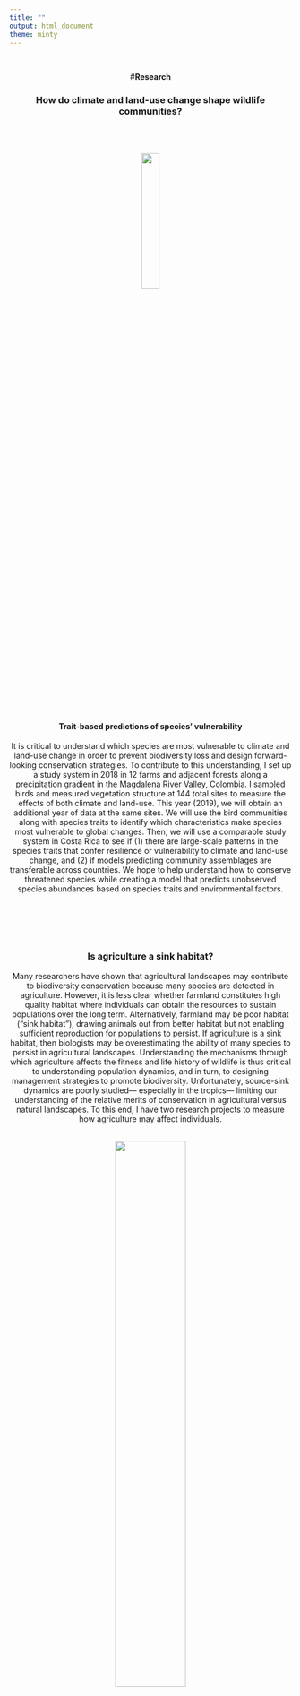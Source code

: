 ```yaml
---
title: ""
output: html_document
theme: minty 
---
```

<br>
<center>#**Research**
<br>


### How do climate and land-use change shape wildlife communities?
<br>


<br>
![](GOPR0103.JPG){width=25%}   
<br>

<h3 style="text-align: left;" markdown="1">
#### Trait-based predictions of species’ vulnerability
</h3>

<div align="left">
It is critical to understand which species are most vulnerable to climate and land-use change in order to prevent biodiversity  loss and design forward-looking conservation strategies. To contribute to this understanding, I set up a study system in 2018 in 12 farms and adjacent forests along a precipitation gradient in the Magdalena River Valley, Colombia. I sampled birds and measured vegetation structure at 144 total sites to measure the effects of both climate and land-use. This year (2019), we will obtain an additional year of data at the same sites. We will use the bird communities along with species traits to identify which characteristics make species most vulnerable to global changes. Then, we will use a comparable study system in Costa Rica to see if (1) there are large-scale patterns in the species traits that confer resilience or vulnerability to climate and land-use change, and (2) if models predicting community assemblages are transferable across countries. We hope to help understand how to conserve threatened species while creating a model that predicts unobserved species abundances based on species traits and environmental factors.
</div>
<br> 

<br>
<br>

### Is agriculture a sink habitat?

<div align="left">

Many researchers have shown that agricultural landscapes may contribute to biodiversity conservation because many species are detected in agriculture. However, it is less clear whether farmland constitutes high quality habitat where individuals can obtain the resources to sustain populations over the long term. Alternatively, farmland may be poor habitat (“sink habitat”), drawing animals out from better habitat but not enabling sufficient reproduction for populations to persist. If agriculture is a sink habitat, then biologists may be overestimating the ability of many species to persist in agricultural landscapes. Understanding the mechanisms through which agriculture affects the fitness and life history of wildlife is thus critical to understanding population dynamics, and in turn, to designing management strategies to promote biodiversity. Unfortunately, source-sink dynamics are poorly studied— especially in the tropics— limiting our understanding of the relative merits of conservation in agricultural versus natural landscapes. To this end, I have two research projects to measure how agriculture may affect individuals. 

</div>

<br>
![](IMG_1756.JPG){width=50%}   
<br>

<DIV ALIGN=left>
<h3 style="text-align: left;" markdown="1">
####How birds use agricultural habitats
</h3>

The way species use their surrounding habitat likely changes between varying amounts of forest cover, which is not captured by studies solely documenting biodiversity. For example, if birds observed in farmland are only transiting through it, their presence may not indicate that the farmland is beneficial for their conservation. Alternatively, if birds use farmland for food and nesting material, improving farmland habitat by planting live fences or hedgerows, for example, could further benefit bird conservation. Therefore, understanding how species use agriculture is critical for designing wildlife-friendly management strategies and promoting biodiversity in working landscapes. I will use observations of bird behavior in forest and agriculture in Costa Rica to determine whether species shift their behaviors between forest and agriculture. Additionally, I will incorporate behavior into the detection probability of individuals in statistical modeling. 
</div>
<br>
<br>
![](DSC_0385.JPG){width=30%}   
<br>

<br>
<h3 style="text-align: left;" markdown="1">
#### Does nesting habitat limit cavity-nesting birds in tropical agricultural landscapes?
</h3>
<div align="left">
One group of species that is particularly threatened by land-use change is cavity-nesting birds, which depend on tree cavities to breed and roost. The highest diversity of cavity-nesters in the Neotropics (678 species), and cavity-nesters play important roles in ecosystems by dispersing seeds, pollinating plants, and controlling pests. However, it is unknown whether cavity-nesters are limited by nesting habitat or other factors (e.g. food, predation) in agricultural landscapes. To understand whether agriculture is a sink habitat for Neotropical cavity-nesting birds, I conducted a nest box addition experiment and measured cavity availability in farms and forests in Ecuador. Simultaneously, this experiment will test the efficacy of artificial cavities as a solution to cavity limitation. To our knowledge, this is the first nest box experiment in tropical croplands, which make up a large proportion of the world’s land area.
</div>
<br>
